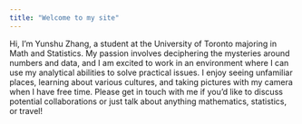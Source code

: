```yaml
---
title: "Welcome to my site"
---
```


Hi, I'm Yunshu Zhang, a student at the University of Toronto majoring in Math and Statistics. My passion involves deciphering the mysteries around numbers and data, and I am excited to work in an environment where I can use my analytical abilities to solve practical issues. I enjoy seeing unfamiliar places, learning about various cultures, and taking pictures with my camera when I have free time. Please get in touch with me if you'd like to discuss potential collaborations or just talk about anything mathematics, statistics, or travel! 